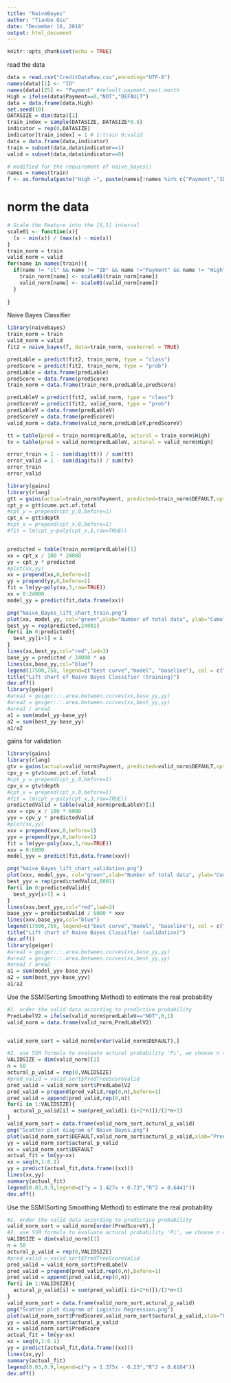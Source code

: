 ```yaml
---
title: "NaiveBayes"
author: "Tianbo Qiu"
date: "December 16, 2018"
output: html_document
---
```


```r
knitr::opts_chunk$set(echo = TRUE)
```

read the data
```r
data = read.csv("CreditDataRaw.csv",encoding="UTF-8")
names(data)[1] <- "ID"
names(data)[25] <- "Payment" #default.payment.next.month
High = ifelse(data$Payment==0,"NOT","DEFAULT")
data = data.frame(data,High)
set.seed(10)
DATASIZE = dim(data)[1]
train_index = sample(DATASIZE, DATASIZE*0.8)
indicator = rep(0,DATASIZE)
indicator[train_index] = 1 # 1:train 0:valid
data = data.frame(data,indicator)
train = subset(data,data$indicator==1)
valid = subset(data,data$indicator==0)
```

```r
# modified for the requirement of naive_bayes() 
names = names(train)
f <- as.formula(paste("High ~", paste(names[!names %in% c("Payment","ID", "indicator","Payment","High")], collapse = " + ")))
```



# norm the data
```r
# Scale the Feature into the [0,1] interval
scale01 <- function(x){
  (x - min(x)) / (max(x) - min(x))
}
train_norm = train
valid_norm = valid
for(name in names(train)){
  if(name != "cl" && name != "ID" && name !="Payment" && name != "High"  && name != "indicator"){
    train_norm[name] <- scale01(train_norm[name])
    valid_norm[name] <- scale01(valid_norm[name])
  }
  
}

```




Naive Bayes Classifier
```r
library(naivebayes)
train_norm = train
valid_norm = valid
fit2 = naive_bayes(f, data=train_norm, usekernel = TRUE)

```

```r
predLable = predict(fit2, train_norm, type = "class")
predScore = predict(fit2, train_norm, type = "prob")
predLable = data.frame(predLable)
predScore = data.frame(predScore)
train_norm = data.frame(train_norm,predLable,predScore)

predLableV = predict(fit2, valid_norm, type = "class")
predScoreV = predict(fit2, valid_norm, type = "prob")
predLableV = data.frame(predLableV)
predScoreV = data.frame(predScoreV)
valid_norm = data.frame(valid_norm,predLableV,predScoreV)

tt = table(pred = train_norm$predLable, actural = train_norm$High)
tv = table(pred = valid_norm$predLableV, actural = valid_norm$High)

error_train = 1 - sum(diag(tt)) / sum(tt)
error_valid = 1 - sum(diag(tv)) / sum(tv)
error_train
error_valid
```





```r
library(gains)
library(rlang)
gtt = gains(actual=train_norm$Payment, predicted=train_norm$DEFAULT,optimal=TRUE)
cpt_y = gtt$cume.pct.of.total
#cpt_y = prepend(cpt_y,0,before=1)
cpt_x = gtt$depth
#cpt_x = prepend(cpt_x,0,before=1)
#fit = lm(cpt_y~poly(cpt_x,3,raw=TRUE))


predicted = table(train_norm$predLable)[1]
xx = cpt_x / 100 * 24000
yy = cpt_y * predicted
#plot(xx,yy)
xx = prepend(xx,0,before=1)
yy = prepend(yy,0,before=1)
fit = lm(yy~poly(xx,3,raw=TRUE))
xx = 0:24000
model_yy = predict(fit,data.frame(xx))

png("Naive_Bayes_lift_chart_train.png")
plot(xx, model_yy, col="green",xlab="Number of total data", ylab="Cumulative number of target data")
best_yy = rep(predicted,24001)
for(i in 0:predicted){
  best_yy[i+1] = i
}
lines(xx,best_yy,col="red",lwd=3)
base_yy = predicted / 24000 * xx
lines(xx,base_yy,col="blue")
legend(17500,750, legend=c("best curve","model", "baseline"), col = c("red","green","blue"), lwd=c(1,1,1),cex=1)
title("Lift chart of Naive Bayes Classifier (training)")
dev.off()
library(geiger)
#area1 = geiger:::.area.between.curves(xx,base_yy,yy)
#area2 = geiger:::.area.between.curves(xx,best_yy,yy)
#area1 / area2
a1 = sum(model_yy-base_yy)
a2 = sum(best_yy-base_yy)
a1/a2
```
gains for validation

```r
library(gains)
library(rlang)
gtv = gains(actual=valid_norm$Payment, predicted=valid_norm$DEFAULT,optimal=TRUE)
cpv_y = gtv$cume.pct.of.total
#cpt_y = prepend(cpt_y,0,before=1)
cpv_x = gtv$depth
#cpt_x = prepend(cpt_x,0,before=1)
#fit = lm(cpt_y~poly(cpt_x,3,raw=TRUE))
predictedValid = table(valid_norm$predLableV)[1]
xxv = cpv_x / 100 * 6000
yyv = cpv_y * predictedValid
#plot(xx,yy)
xxv = prepend(xxv,0,before=1)
yyv = prepend(yyv,0,before=1)
fit = lm(yyv~poly(xxv,3,raw=TRUE))
xxv = 0:6000
model_yyv = predict(fit,data.frame(xxv))

png("Naive_Bayes_lift_chart_validation.png")
plot(xxv, model_yyv, col="green",xlab="Number of total data", ylab="Cumulative number of target data")
best_yyv = rep(predictedValid,6001)
for(i in 0:predictedValid){
  best_yyv[i+1] = i
}
lines(xxv,best_yyv,col="red",lwd=3)
base_yyv = predictedValid / 6000 * xxv
lines(xxv,base_yyv,col="blue")
legend(17500,750, legend=c("best curve","model", "baseline"), col = c("red","green","blue"), lwd=c(1,1,1),cex=1)
title("Lift chart of Naive Bayes Classifier (validation)")
dev.off()
library(geiger)
#area1 = geiger:::.area.between.curves(xx,base_yy,yy)
#area2 = geiger:::.area.between.curves(xx,best_yy,yy)
#area1 / area2
a1 = sum(model_yyv-base_yyv)
a2 = sum(best_yyv-base_yyv)
a1/a2
```


Use the SSM(Sorting Smoothing Method) to estimate the real probability
```r
#1. order the valid data according to predictive probability
PredLabelV2 = ifelse(valid_norm$predLableV=="NOT",0,1)
valid_norm = data.frame(valid_norm,PredLabelV2)


valid_norm_sort = valid_norm[order(valid_norm$DEFAULT),]

#2. use SSM formula to evaluate actural probability 'Pi', we choose n =50 according to the paper
VALIDSIZE = dim(valid_norm)[1]
n = 50
actural_p_valid = rep(0,VALIDSIZE)
#pred_valid = valid_sort$PredTreeScoreValid
pred_valid = valid_norm_sort$PredLabelV2
pred_valid = prepend(pred_valid,rep(0,n),before=1)
pred_valid = append(pred_valid,rep(0,n))
for(i in 1:VALIDSIZE){
  actural_p_valid[i] = sum(pred_valid[i:(i+2*n)])/(2*n+1)
}
valid_norm_sort = data.frame(valid_norm_sort,actural_p_valid)
png("Scatter plot diagram of Naive Bayes.png")
plot(valid_norm_sort$DEFAULT,valid_norm_sort$actural_p_valid,xlab="Predicted Probability",ylab="Actual probability")
yy = valid_norm_sort$actural_p_valid
xx = valid_norm_sort$DEFAULT
actual_fit = lm(yy~xx)
xx = seq(0,1:0.1)
yy = predict(actual_fit,data.frame((xx)))
lines(xx,yy)
summary(actual_fit)
legend(0.03,0.9,legend=c("y = 1.427x + 0.73","R^2 = 0.6441"))
dev.off()
```

Use the SSM(Sorting Smoothing Method) to estimate the real probability
```r
#1. order the valid data according to predictive probability
valid_norm_sort = valid_norm[order(PredScoreV),]
#2. use SSM formula to evaluate actural probability 'Pi', we choose n =50 according to the paper
VALIDSIZE = dim(valid_norm)[1]
n = 50
actural_p_valid = rep(0,VALIDSIZE)
#pred_valid = valid_sort$PredTreeScoreValid
pred_valid = valid_norm_sort$PredLabelV
pred_valid = prepend(pred_valid,rep(0,n),before=1)
pred_valid = append(pred_valid,rep(0,n))
for(i in 1:VALIDSIZE){
  actural_p_valid[i] = sum(pred_valid[i:(i+2*n)])/(2*n+1)
}
valid_norm_sort = data.frame(valid_norm_sort,actural_p_valid)
png("Scatter plot diagram of Logistic Regression.png")
plot(valid_norm_sort$PredScoreV,valid_norm_sort$actural_p_valid,xlab="Predicted Probability",ylab="Actual probability")
yy = valid_norm_sort$actural_p_valid
xx = valid_norm_sort$PredScore
actual_fit = lm(yy~xx)
xx = seq(0,1:0.1)
yy = predict(actual_fit,data.frame((xx)))
lines(xx,yy)
summary(actual_fit)
legend(0.03,0.9,legend=c("y = 1.375x - 0.23","R^2 = 0.6104"))
dev.off()
```